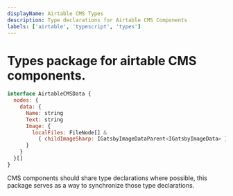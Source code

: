 ```yaml
---
displayName: Airtable CMS Types
description: Type declarations for Airtable CMS Components
labels: ['airtable', 'typescript', 'types']
---
```


# Types package for airtable CMS components.

```js
interface AirtableCMSData {
  nodes: {
    data: {
      Name: string
      Text: string
      Image: {
        localFiles: FileNode[] &
          { childImageSharp: IGatsbyImageDataParent<IGatsbyImageData> }[]
      }
    }
  }[]
}
```

CMS components should share type declarations where possible, this package serves as a way to synchronize those type declarations.